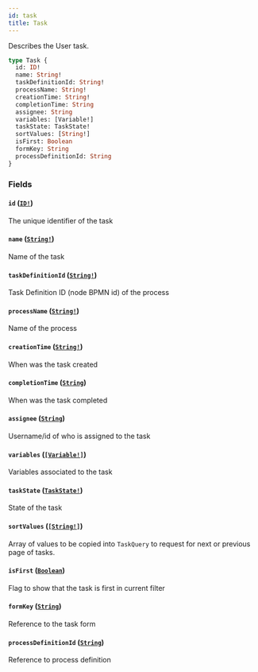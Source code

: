 ```yaml
---
id: task
title: Task
---
```


Describes the User task.

```graphql
type Task {
  id: ID!
  name: String!
  taskDefinitionId: String!
  processName: String!
  creationTime: String!
  completionTime: String
  assignee: String
  variables: [Variable!]
  taskState: TaskState!
  sortValues: [String!]
  isFirst: Boolean
  formKey: String
  processDefinitionId: String
}
```

### Fields

#### `id` ([`ID!`](../scalars/id.mdx))

The unique identifier of the task

#### `name` ([`String!`](../scalars/string.mdx))

Name of the task

#### `taskDefinitionId` ([`String!`](../scalars/string.mdx))

Task Definition ID (node BPMN id) of the process

#### `processName` ([`String!`](../scalars/string.mdx))

Name of the process

#### `creationTime` ([`String!`](../scalars/string.mdx))

When was the task created

#### `completionTime` ([`String`](../scalars/string.mdx))

When was the task completed

#### `assignee` ([`String`](../scalars/string.mdx))

Username/id of who is assigned to the task

#### `variables` ([`[Variable!]`](../objects/variable.mdx))

Variables associated to the task

#### `taskState` ([`TaskState!`](../enums/task-state.mdx))

State of the task

#### `sortValues` ([`[String!]`](../scalars/string.mdx))

Array of values to be copied into `TaskQuery` to request for next or previous page of tasks.

#### `isFirst` ([`Boolean`](../scalars/boolean.mdx))

Flag to show that the task is first in current filter

#### `formKey` ([`String`](../scalars/string.mdx))

Reference to the task form

#### `processDefinitionId` ([`String`](../scalars/string.mdx))

Reference to process definition

